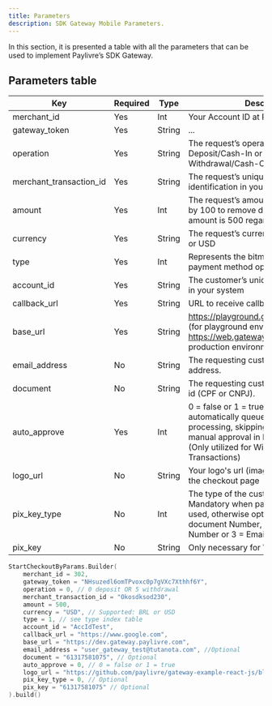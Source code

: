 ```yaml
---
title: Parameters
description: SDK Gateway Mobile Parameters.
---
```


In this section, it is presented a table with all the parameters that can be used to implement Paylivre’s SDK Gateway.

## Parameters table

| Key                     | Required | Type   | Description                                                                                                                                                                                                       |
| ----------------------- | -------- | ------ | ----------------------------------------------------------------------------------------------------------------------------------------------------------------------------------------------------------------- |
| merchant_id             | Yes      | Int    | Your Account ID at Paylivre                                                                                                                                                                                       |
| gateway_token           | Yes      | String | ...                                                                                                                                                                                                               |
| operation               | Yes      | String | The request’s operation type. 0 = Deposit/Cash-In or 5 = Withdrawal/Cash-Out.                                                                                                                                     |
| merchant_transaction_id | Yes      | String | The request’s unique transaction identification in your system                                                                                                                                                    |
| amount                  | Yes      | Int    | The request’s amount. Amount multiplied by 100 to remove decimals. Minimum amount is 500 regardless of currency.                                                                                                  |
| currency                | Yes      | String | The request’s currency. Supported: BRL or USD                                                                                                                                                                     |
| type                    | Yes      | Int    | Represents the bitmask with the available payment method options.                                                                                                                                                 |
| account_id              | Yes      | String | The customer’s unique user identification in your system                                                                                                                                                          |
| callback_url            | Yes      | String | URL to receive callbacks from                                                                                                                                                                                     |
| base_url                | Yes      | String | https://playground.gateway.paylivre.com/ (for playground environment) or https://web.gateway.paylivre.com/ (for production environment)                                                                           |
| email_address           | No       | String | The requesting customer’s email address.                                                                                                                                                                          |
| document                | No       | String | The requesting customer’s tax document id (CPF or CNPJ).                                                                                                                                                          |
| auto_approve            | Yes      | Int    | 0 = false or 1 = true. When true, it automatically queues the withdrawal for processing, skipping the need of your manual approval in Paylivre’s backoffice. (Only utilized for Withdrawal/Cash-Out Transactions) |
| logo_url                | No       | String | Your logo's url (image) to be displayed in the checkout page                                                                                                                                                      |
| pix_key_type            | No       | Int    | The type of the customer’s PIX Key. Mandatory when parameter pix_key is used, otherwise optional. (0 = Tax ID document Number, 2 = Telephone Number or 3 = Email Address)                                         |
| pix_key                 | No       | String | Only necessary for Withdrawal Pix                                                                                                                                                                                 |

```kotlin title=./java/MainActivity.kt lineNumbers=true
StartCheckoutByParams.Builder(
    merchant_id = 302,
    gateway_token = "NHsuzedl6omTPvoxc0p7gVXc7Xthhf6Y",
    operation = 0, // 0 deposit OR 5 withdrawal
    merchant_transaction_id = "Okosdksod230",
    amount = 500,
    currency = "USD", // Supported: BRL or USD
    type = 1, // see type index table
    account_id = "AccIdTest",
    callback_url = "https://www.google.com",
    base_url = "https://dev.gateway.paylivre.com",
    email_address = "user_gateway_test@tutanota.com", //Optional
    document = "61317581075", // Optional
    auto_approve = 0, // 0 = false or 1 = true
    logo_url = "https://github.com/paylivre/gateway-example-react-js/blob/master/assets/logo_jackpot_new.png?raw=true",
    pix_key_type = 0, // Optional
    pix_key = "61317581075" // Optional
).build()
```
